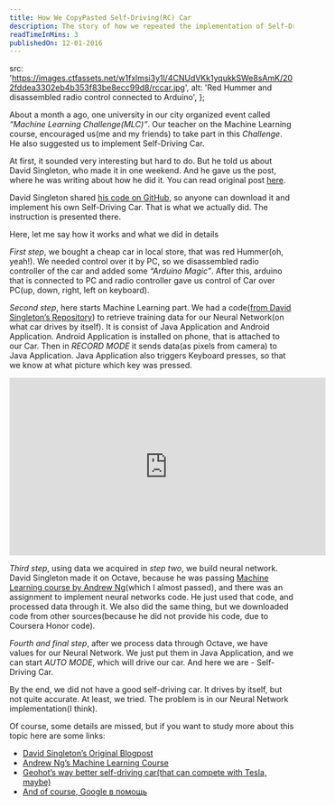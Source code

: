 ```yaml
---
title: How We CopyPasted Self-Driving(RC) Car
description: The story of how we repeated the implementation of Self-Driving RC car from David Singleton's blog.
readTimeInMins: 3
publishedOn: 12-01-2016
---
```


  src: 'https://images.ctfassets.net/w1fxlmsi3y1l/4CNUdVKk1yqukkSWe8sAmK/202fddea3302eb4b353f83be8ecc99d8/rccar.jpg',
  alt: 'Red Hummer and disassembled radio control connected to Arduino',
};

About a month a ago, one university in our city organized event called *“Machine Learning Challenge(MLC)”*. Our teacher on the Machine Learning course, encouraged us(me and my friends) to take part in this *Challenge*. He also suggested us to implement Self-Driving Car.

At first, it sounded very interesting but hard to do. But he told us about David Singleton, who made it in one weekend. And he gave us the post, where he was writing about how he did it. You can read original post [here](http://blog.davidsingleton.org/nnrccar/).

David Singleton shared [his code on GitHub](https://github.com/dps/nnrccar), so anyone can download it and implement his own Self-Driving Car. That is what we actually did. The instruction is presented there.

Here, let me say how it works and what we did in details

*First step*, we bought a cheap car in local store, that was red Hummer(oh, yeah!). We needed control over it by PC, so we disassembled radio controller of the car and added some *“Arduino Magic”*. After this, arduino that is connected to PC and radio controller gave us control of Car over PC(up, down, right, left on keyboard).

<BlogImage 
  imgProps={installationImgAttrs}
  caption="Arduino installation and Red Hummer"
/>

*Second step*, here starts Machine Learning part. We had a code([from David Singleton’s Repository](https://github.com/dps/nnrccar)) to retrieve training data for our Neural Network(on what car drives by itself). It is consist of Java Application and Android Application. Android Application is installed on phone, that is attached to our Car. Then in *RECORD MODE* it sends data(as pixels from camera) to Java Application. Java Application also triggers Keyboard presses, so that we know at what picture which key was pressed.

<iframe width="560" height="315" src="https://www.youtube.com/embed/QCb28hS4KUY?rel=0" frameborder="0" allow="autoplay; encrypted-media" allowfullscreen></iframe>

*Third step*, using data we acquired in *step two*, we build neural network. David Singleton made it on Octave, because he was passing [Machine Learning course by Andrew Ng](http://ml-class.org/)(which I almost passed), and there was an assignment to implement neural networks code. He just used that code, and processed data through it. We also did the same thing, but we downloaded code from other sources(because he did not provide his code, due to Coursera Honor code).

*Fourth and final step*, after we process data through Octave, we have values for our Neural Network. We just put them in Java Application, and we can start *AUTO MODE*, which will drive our car. And here we are - Self-Driving Car.

By the end, we did not have a good self-driving car. It drives by itself, but not quite accurate. At least, we tried. The problem is in our Neural Network implementation(I think).

Of course, some details are missed, but if you want to study more about this topic here are some links:


- [David Singleton’s Original Blogpost](http://blog.davidsingleton.org/nnrccar/)
- [Andrew Ng’s Machine Learning Course](http://ml-class.org/)
- [Geohot’s way better self-driving car(that can compete with Tesla, maybe)](https://www.bloomberg.com/features/2015-george-hotz-self-driving-car/)
- [And of course, Google в помощь](https://www.google.com/?gws_rd=ssl)